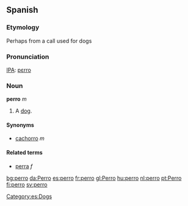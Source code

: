 ==Spanish==
===Etymology===
Perhaps from a call used for dogs

===Pronunciation===
[[IPA]]: [[pɛrro]]

===Noun===
'''perro''' ''m''

#A [[dog]]. 

====Synonyms====
*[[cachorro]] ''m''

====Related terms====
*[[perra]] ''f''

[[Category:es:Dogs]]

[[bg:perro]]
[[da:Perro]]
[[es:perro]]
[[fr:perro]]
[[gl:Perro]]
[[hu:perro]]
[[nl:perro]]
[[pt:Perro]]
[[fi:perro]]
[[sv:perro]]